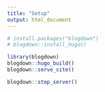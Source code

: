```yaml
---
title: "Setup"
output: html_document
---
```

```r
# install.packages("blogdown")
# blogdown::install_hugo()

library(blogdown)
blogdown::hugo_build()
blogdown::serve_site()
```

```r
blogdown::stop_server()
```

